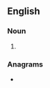 ==English==

===Noun===
{{head|en|noun form}}

# {{plural of|en|tunic}}

===Anagrams===
* {{anagrams|en|a=cinstu|cut-ins|cutins|cuts in}}